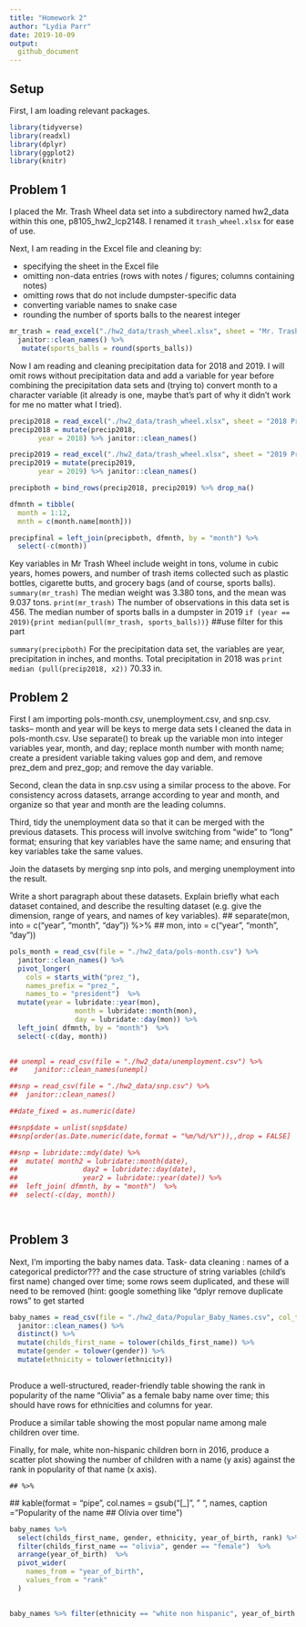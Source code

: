 ```yaml
---
title: "Homework 2"
author: "Lydia Parr" 
date: 2019-10-09
output: 
  github_document
---
```


## Setup 

First, I am loading relevant packages. 

```r
library(tidyverse)
library(readxl)
library(dplyr)
library(ggplot2)
library(knitr)
```

## Problem 1

I placed the Mr. Trash Wheel data set into a subdirectory named hw2_data within this one, p8105_hw2_lcp2148. I renamed it `trash_wheel.xlsx` for ease of use. 

Next, I am reading in the Excel file and cleaning by: 

- specifying the sheet in the Excel file 
- omitting non-data entries (rows with notes / figures; columns containing notes) 
- omitting rows that do not include dumpster-specific data
- converting variable names to snake case
- rounding the number of sports balls to the nearest integer

```r
mr_trash = read_excel("./hw2_data/trash_wheel.xlsx", sheet = "Mr. Trash Wheel", cellranger::cell_cols(1:14)) %>% drop_na() %>%
  janitor::clean_names() %>% 
   mutate(sports_balls = round(sports_balls))
``` 

Now I am reading and cleaning precipitation data for 2018 and 2019. I will omit rows without precipitation data and add a variable for year before combining the precipitation data sets and (trying to) convert month to a character variable (it already is one, maybe that's part of why it didn't work for me no matter what I tried).

```r
precip2018 = read_excel("./hw2_data/trash_wheel.xlsx", sheet = "2018 Precipitation", skip = 1)
precip2018 = mutate(precip2018, 
       year = 2018) %>% janitor::clean_names()

precip2019 = read_excel("./hw2_data/trash_wheel.xlsx", sheet = "2019 Precipitation", skip = 1)
precip2019 = mutate(precip2019, 
       year = 2019) %>% janitor::clean_names()

precipboth = bind_rows(precip2018, precip2019) %>% drop_na()

dfmnth = tibble(
  month = 1:12, 
  mnth = c(month.name[month]))

precipfinal = left_join(precipboth, dfmnth, by = "month") %>% 
  select(-c(month))

``` 

Key variables in Mr Trash Wheel include weight in tons, volume in cubic years, homes powers, and number of trash items collected such as plastic bottles, cigarette butts, and grocery bags (and of course, sports balls). `summary(mr_trash)` The median weight was 3.380 tons, and the mean was 9.037 tons. `print(mr_trash)` The number of observations in this data set is 456. The median number of sports balls in a dumpster in 2019 `if (year == 2019){print median(pull(mr_trash, sports_balls))}` ##use filter for this part

`summary(precipboth)` For the precipitation data set, the variables are year, precipitation in inches, and months. Total precipitation in 2018 was `print median (pull(precip2018, x2))` 70.33 in. 

## Problem 2


First I am importing pols-month.csv, unemployment.csv, and snp.csv. 
tasks-- month and year will be keys to merge data sets
I cleaned the data in pols-month.csv. Use separate() to break up the variable mon into integer variables year, month, and day; replace month number with month name; create a president variable taking values gop and dem, and remove prez_dem and prez_gop; and remove the day variable.

Second, clean the data in snp.csv using a similar process to the above. For consistency across datasets, arrange according to year and month, and organize so that year and month are the leading columns.

Third, tidy the unemployment data so that it can be merged with the previous datasets. This process will involve switching from “wide” to “long” format; ensuring that key variables have the same name; and ensuring that key variables take the same values.

Join the datasets by merging snp into pols, and merging unemployment into the result.

Write a short paragraph about these datasets. Explain briefly what each dataset contained, and describe the resulting dataset (e.g. give the dimension, range of years, and names of key variables).
##  separate(mon, into = c("year", "month", "day")) %>%
##          mon, into = c("year", "month", "day"))
  

```r

pols_month = read_csv(file = "./hw2_data/pols-month.csv") %>%
  janitor::clean_names() %>% 
  pivot_longer(
    cols = starts_with("prez_"),
    names_prefix = "prez_",
    names_to = "president")  %>%
  mutate(year = lubridate::year(mon), 
                month = lubridate::month(mon), 
                day = lubridate::day(mon)) %>% 
  left_join( dfmnth, by = "month")  %>% 
  select(-c(day, month))

  
## unempl = read_csv(file = "./hw2_data/unemployment.csv") %>%
##    janitor::clean_names(unempl)

##snp = read_csv(file = "./hw2_data/snp.csv") %>%
##  janitor::clean_names() 

##date_fixed = as.numeric(date)

##snp$date = unlist(snp$date)
##snp[order(as.Date.numeric(date,format = "%m/%d/%Y")),,drop = FALSE]

##snp = lubridate::mdy(date) %>%
##  mutate( month2 = lubridate::month(date), 
##                day2 = lubridate::day(date),
##                year2 = lubridate::year(date)) %>% 
##  left_join( dfmnth, by = "month")  %>% 
##  select(-c(day, month))

  
```

## Problem 3 

Next, I'm importing the baby names data. 
Task- data cleaning : names of a categorical predictor??? and the case structure of string variables (child's first name) changed over time; some rows seem duplicated, and these will need to be removed (hint: google something like “dplyr remove duplicate rows” to get started 


```r

baby_names = read_csv(file = "./hw2_data/Popular_Baby_Names.csv", col_types = "dcccdd")  %>%
  janitor::clean_names() %>%
  distinct() %>%
  mutate(childs_first_name = tolower(childs_first_name)) %>%
  mutate(gender = tolower(gender)) %>%
  mutate(ethnicity = tolower(ethnicity))
  
```


Produce a well-structured, reader-friendly table showing the rank in popularity of the name “Olivia” as a female baby name over time; this should have rows for ethnicities and columns for year. 

Produce a similar table showing the most popular name among male children over time.

Finally, for male, white non-hispanic children born in 2016, produce a scatter plot showing the number of children with a name (y axis) against the rank in popularity of that name (x axis).


    ## %>%
 ## kable(format = "pipe", col.names = gsub("[_]", " ", names, caption = "Popularity of the name ## Olivia over time")

```r

baby_names %>%  
  select(childs_first_name, gender, ethnicity, year_of_birth, rank) %>%  
  filter(childs_first_name == "olivia", gender == "female")  %>%
  arrange(year_of_birth)  %>%
  pivot_wider(
    names_from = "year_of_birth",
    values_from = "rank"
  ) 
 

baby_names %>% filter(ethnicity == "white non hispanic", year_of_birth == 2016, gender == "male")  %>% ggplot(aes(rank, count)) + geom_point(size = 0.5) 

```
